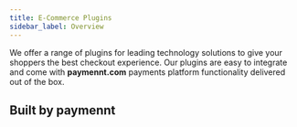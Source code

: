 ```yaml
---
title: E-Commerce Plugins
sidebar_label: Overview
---
```



We offer a range of plugins for leading technology solutions to give your shoppers the best checkout experience. Our plugins are easy to integrate and come with **paymennt.com** payments platform functionality delivered out of the box.

## Built by paymennt
<div class="row">
  <div class="col col--3">
    <Card
      image="/img/docs/integrate/ecomm/opencart.svg"
      link="/docs/payment/ecomm/opencart"
      action="OpenCart">
    </Card>
  </div>
  <div class="col col--3">
    <Card
      image="/img/docs/integrate/ecomm/shopify.svg"
      link="/docs/payment/ecomm/shopify"
      action="Shopify">
    </Card>
  </div>
  <div class="col col--3">
    <Card
      image="/img/docs/integrate/ecomm/woocommerce.svg"
      link="/docs/integrate/ecomm/woocommerce"
      action="WooCommerce">
    </Card>
  </div>

</div>
